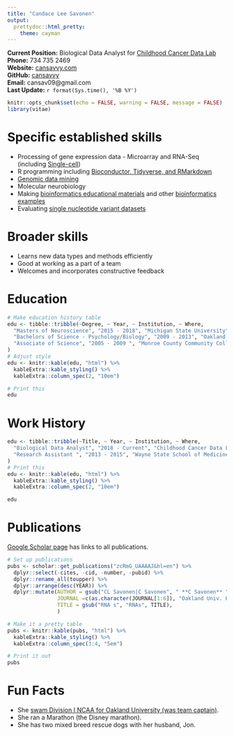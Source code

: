 ```yaml
---
title: "Candace Lee Savonen"
output:   
  prettydoc::html_pretty:
    theme: cayman
---
```


**Current Position:** Biological Data Analyst for [Childhood Cancer Data Lab](https://www.ccdatalab.org/)  
**Phone:** 734 735 2469  
**Website:** [cansavvy.com](https://cansavvy.com)  
**GitHub:** [cansavvy](https://github.com/cansavvy)  
**Email:** cansav09@gmail.com  
**Last Update:** `r format(Sys.time(), '%B %Y')`  

```r
knitr::opts_chunk$set(echo = FALSE, warning = FALSE, message = FALSE)
library(vitae)
```

# Specific established skills

- Processing of gene expression data - Microarray and RNA-Seq (including [Single-cell](https://github.com/AlexsLemonade/scRNA-seq_sandbox))
- R programming including [Bioconductor, Tidyverse, and RMarkdown](https://github.com/AlexsLemonade/refinebio-examples)
- [Genomic data mining](https://github.com/cansavvy/sample-code/blob/master/experiment_accession_retrieval.R)
- Molecular neurobiology
- Making [bioinformatics educational materials](https://github.com/AlexsLemonade/training-modules/tree/master/intro-to-R-tidyverse) and other [bioinformatics examples](https://github.com/AlexsLemonade/refinebio-examples)
- Evaluating [single nucleotide variant datasets](https://github.com/AlexsLemonade/OpenPBTA-analysis/tree/master/analyses/snv-callers)

# Broader skills 

- Learns new data types and methods efficiently
- Good at working as a part of a team
- Welcomes and incorporates constructive feedback

# Education

```r
# Make education history table
edu <- tibble::tribble(~Degree, ~ Year, ~ Institution, ~ Where,
  "Masters of Neuroscience", "2015 - 2018", "Michigan State University", "East Lansing, MI",
  "Bachelors of Science - Psychology/Biology", "2009 - 2013", "Oakland University", "Rochester Hills, MI",
  "Associate of Science", "2005 - 2009 ", "Monroe County Community College", "Monroe, MI"
)
# Adjust style
edu <- knitr::kable(edu, "html") %>% 
  kableExtra::kable_styling() %>% 
  kableExtra::column_spec(2, "10em")

# Print this
edu
```

# Work History

```r
edu <- tibble::tribble(~Title, ~ Year, ~ Institution, ~ Where,
  "Biological Data Analyst", "2018 - Current", "Childhood Cancer Data Lab", "Philadelphia, PA",
  "Research Assistant ", "2013 - 2015", "Wayne State School of Medicine, Pharmacology", "Detroit, MI",
)
# Print this
edu <- knitr::kable(edu, "html") %>% 
  kableExtra::kable_styling() %>% 
  kableExtra::column_spec(2, "10em")

edu
```

# Publications

[Google Scholar page](https://scholar.google.com/citations?user=zcRmG_UAAAAJ&hl=en) has links to all publications.

```r
# Set up publications 
pubs <- scholar::get_publications("zcRmG_UAAAAJ&hl=en") %>%
  dplyr::select(-cites, -cid, -number, -pubid) %>%
  dplyr::rename_all(toupper) %>% 
  dplyr::arrange(desc(YEAR)) %>% 
  dplyr::mutate(AUTHOR = gsub("CL Savonen|C Savonen", " **C Savonen** ", AUTHOR),
                JOURNAL =c(as.character(JOURNAL[1:6]), "Oakland Univ. Honors College Thesis"), 
                TITLE = gsub("RNA s", "RNAs", TITLE),
                )

# Make it a pretty table
pubs <- knitr::kable(pubs, "html") %>% 
  kableExtra::kable_styling() %>% 
  kableExtra::column_spec(3:4, "5em") 

# Print it out
pubs
```

# Fun Facts
- She [swam Division I NCAA for Oakland University (was team captain)](https://www.collegeswimming.com/swimmer/90314/).
- She ran a Marathon (the Disney marathon).
- She has two mixed breed rescue dogs with her husband, Jon. 
